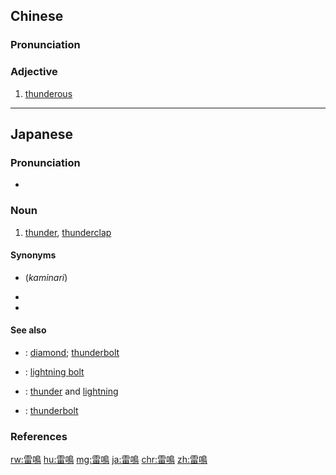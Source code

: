 {{also|雷鸣}}
==Chinese==
{{zh-forms|s=雷鸣}}

===Pronunciation===
{{zh-pron
|m=léimíng
|c=leoi4 ming4
|cat=a
}}

===Adjective===
{{zh-adj}}

# [[thunderous]]

----

==Japanese==
{{ja-kanjitab|らい|めい|yomi=on}}

===Pronunciation===
* {{ja-pron|らいめい|acc=0|acc_ref=NHK}}

===Noun===
{{ja-noun|らいめい}}

# [[thunder]], [[thunderclap]]

====Synonyms====
* {{l|ja|かみなり}} (''kaminari'')
* {{l|ja|雷}}
* {{l|ja|電}}

====See also====
* {{ja-r|金剛|こんごう}}: [[diamond]]; [[thunderbolt]]
* {{ja-r|稲妻|いなずま}}: [[lightning bolt]]
* {{ja-r|雷電|らいでん}}: [[thunder]] and [[lightning]]
* {{ja-r|落雷|らくらい}}: [[thunderbolt]]

===References===
<references />

[[rw:雷鳴]]
[[hu:雷鳴]]
[[mg:雷鳴]]
[[ja:雷鳴]]
[[chr:雷鳴]]
[[zh:雷鳴]]